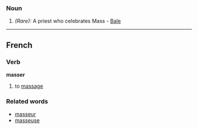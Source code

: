 ===Noun===
#''(Rare):'' A priest who celebrates Mass - [[Bale]]

----
==French==
===Verb===
'''masser'''

# to [[massage]]

===Related words===
*[[masseur]]
*[[masseuse]]